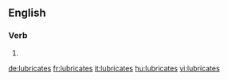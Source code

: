 ==English==

===Verb===
{{head|en|verb form}}

# {{en-third-person singular of|lubricate}}

[[de:lubricates]]
[[fr:lubricates]]
[[it:lubricates]]
[[hu:lubricates]]
[[vi:lubricates]]